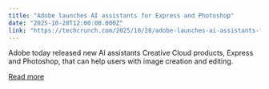 ```yaml
---
title: "Adobe launches AI assistants for Express and Photoshop"
date: "2025-10-28T12:00:00.000Z"
link: "https://techcrunch.com/2025/10/28/adobe-launches-ai-assistants-for-express-and-photoshop/"
---
```


Adobe today released new AI assistants Creative Cloud products, Express and Photoshop, that can help users with image creation and editing.

[Read more](https://techcrunch.com/2025/10/28/adobe-launches-ai-assistants-for-express-and-photoshop/)
